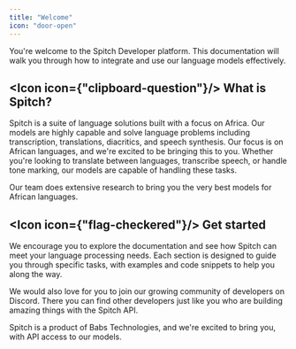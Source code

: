 ```yaml
---
title: "Welcome"
icon: "door-open"
---
```


You're welcome to the Spitch Developer platform. This documentation will walk you through how to integrate and use our language models effectively.

## <Icon icon={"clipboard-question"}/> What is Spitch?

Spitch is a suite of language solutions built with a focus on Africa. Our models are highly capable and solve language problems including transcription, translations, diacritics, and speech synthesis. Our focus is on African languages, and we're excited to be bringing this to you. Whether you're looking to translate between languages, transcribe speech, or handle tone marking, our models are capable of handling these tasks.

Our team does extensive research to bring you the very best models for African languages.

## <Icon icon={"flag-checkered"}/> Get started
We encourage you to explore the documentation and see how Spitch can meet your language processing needs. Each section is designed to guide you through specific tasks, with examples and code snippets to help you along the way.

We would also love for you to join our growing community of developers on Discord. There you can find other developers just like you who are building amazing things with the Spitch API.

Spitch is a product of Babs Technologies, and we're excited to bring you, with API access to our models.

